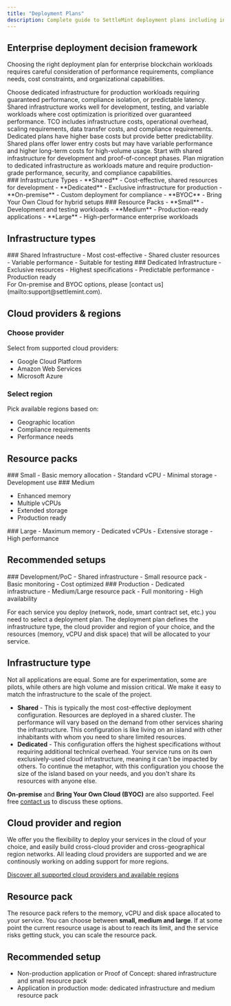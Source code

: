 ```yaml
---
title: "Deployment Plans"
description: Complete guide to SettleMint deployment plans including infrastructure types, resource sizing, cost optimization, and enterprise decision framework
---
```



## Enterprise deployment decision framework

Choosing the right deployment plan for enterprise blockchain workloads requires careful consideration of performance requirements, compliance needs, cost constraints, and organizational capabilities.

<Accordions>
  <Accordion title="How do I determine if my workload needs dedicated vs shared infrastructure?">
    Choose dedicated infrastructure for production workloads requiring guaranteed performance, compliance isolation, or predictable latency. Shared infrastructure works well for development, testing, and variable workloads where cost optimization is prioritized over guaranteed performance.
  </Accordion>
  
  <Accordion title="What factors affect total cost of ownership for different deployment plans?">
    TCO includes infrastructure costs, operational overhead, scaling requirements, data transfer costs, and compliance requirements. Dedicated plans have higher base costs but provide better predictability. Shared plans offer lower entry costs but may have variable performance and higher long-term costs for high-volume usage.
  </Accordion>
  
  <Accordion title="How do I plan for scaling from development to production workloads?">
    Start with shared infrastructure for development and proof-of-concept phases. Plan migration to dedicated infrastructure as workloads mature and require production-grade performance, security, and compliance capabilities.
  </Accordion>
</Accordions>

<div className="grid grid-cols-1 md:grid-cols-2 gap-6 mb-8">
  <Card>
    ### Infrastructure Types
    - **Shared** - Cost-effective, shared resources for development
    - **Dedicated** - Exclusive infrastructure for production
    - **On-premise** - Custom deployment for compliance
    - **BYOC** - Bring Your Own Cloud for hybrid setups
  </Card>

  <Card>
    ### Resource Packs
    - **Small** - Development and testing workloads
    - **Medium** - Production-ready applications
    - **Large** - High-performance enterprise workloads
  </Card>
</div>

## Infrastructure types

<div className="grid grid-cols-1 md:grid-cols-2 gap-6 mb-8">
  <Card>
    ### Shared Infrastructure
    - Most cost-effective
    - Shared cluster resources
    - Variable performance
    - Suitable for testing
  </Card>

  <Card>
    ### Dedicated Infrastructure
    - Exclusive resources
    - Highest specifications
    - Predictable performance
    - Production ready
  </Card>
</div>

<Callout type="info">
  For On-premise and BYOC options, please [contact
  us](mailto:support@settlemint.com).
</Callout>

## Cloud providers & regions

### Choose provider

Select from supported cloud providers:

- Google Cloud Platform
- Amazon Web Services
- Microsoft Azure

### Select region

Pick available regions based on:

- Geographic location
- Compliance requirements
- Performance needs

## Resource packs

<div className="grid grid-cols-1 md:grid-cols-3 gap-6 mb-8">
  <Card>
    ### Small
    - Basic memory allocation
    - Standard vCPU
    - Minimal storage
    - Development use
  </Card>

<Card>
  ### Medium

  * Enhanced memory
  * Multiple vCPUs
  * Extended storage
  * Production ready
</Card>

  <Card>
    ### Large
    - Maximum memory
    - Dedicated vCPUs
    - Extensive storage
    - High performance
  </Card>
</div>

## Recommended setups

<div className="grid grid-cols-1 md:grid-cols-2 gap-6 mb-8">
  <Card>
    ### Development/PoC
    - Shared infrastructure
    - Small resource pack
    - Basic monitoring
    - Cost optimized
  </Card>

  <Card>
    ### Production
    - Dedicated infrastructure
    - Medium/Large resource pack
    - Full monitoring
    - High availability
  </Card>
</div>

For each service you deploy (network, node, smart contract set, etc.) you need
to select a deployment plan. The deployment plan defines the infrastructure
type, the cloud provider and region of your choice, and the resources (memory,
vCPU and disk space) that will be allocated to your service.

## Infrastructure type

Not all applications are equal. Some are for experimentation, some are pilots,
while others are high volume and mission critical. We make it easy to match the
infrastructure to the scale of the project.

- **Shared** - This is typically the most cost-effective deployment
  configuration. Resources are deployed in a shared cluster. The performance
  will vary based on the demand from other services sharing the infrastructure.
  This configuration is like living on an island with other inhabitants with
  whom you need to share limited resources.
- **Dedicated** - This configuration offers the highest specifications without
  requiring additional technical overhead. Your service runs on its own
  exclusively-used cloud infrastructure, meaning it can't be impacted by others.
  To continue the metaphor, with this configuration you choose the size of the
  island based on your needs, and you don't share its resources with anyone
  else.

**On-premise** and **Bring Your Own Cloud (BYOC)** are also supported. Feel free
[contact us](mailto:support@settlemint.com) to discuss these options.

## Cloud provider and region

We offer you the flexibility to deploy your services in the cloud of your
choice, and easily build cross-cloud provider and cross-geographical region
networks. All leading cloud providers are supported and we are continously
working on adding support for more regions.

[Discover all supported cloud providers and available regions](/launching-the-platform/managed-cloud-saas/supported-cloud-providers)

## Resource pack

The resource pack refers to the memory, vCPU and disk space allocated to your
service. You can choose between **small, medium and large**. If at some point
the current resource usage is about to reach its limit, and the service risks
getting stuck, you can scale the resource pack.

## Recommended setup

- Non-production application or Proof of Concept: shared infrastructure and
  small resource pack
- Application in production mode: dedicated infrastructure and medium resource
  pack
